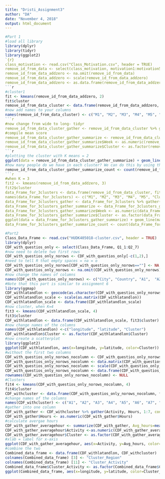 ```yaml
---
title: "Dristi_Assignment3"
author: "DA"
date: "November 4, 2018"
output: html_document
---
```

```r
#Part 1
#load all library
library(dplyr)
library(tidyr)
library(ggplot2)
`{r}
class_motivation <- read.csv("Class_Motivation.csv", header = TRUE)
remove_id_from_data <- select(class_motivation, motivation1:motivation5)
remove_id_from_data_addzero <- na.omit(remove_id_from_data)
remove_id_from_data_addzero <- scale(remove_id_from_data_addzero)
remove_id_from_data_addzero <- as.data.frame(remove_id_from_data_addzero)
```r
#cluster1
fit <- kmeans(remove_id_from_data_addzero, 2)
fit$cluster
remove_id_from_data_cluster <- data.frame(remove_id_from_data_addzero, fit$cluster)
#now add names to your columns 
names(remove_id_from_data_cluster) <- c("M1", "M2", "M3", "M4", "M5", "Cluster")
```r
#now change from wide to long- tidyr
remove_id_from_data_cluster_gather <- remove_id_from_data_cluster %>% gather(Week,Scores, "M1", "M2", "M3", "M4", "M5", convert=FALSE) %>% group_by(Week, Cluster)
#compile mean score
remove_id_from_data_cluster_gather_summarize <- remove_id_from_data_cluster_gather %>% summarise(Avg_score=mean(Scores))
remove_id_from_data_cluster_gather_summarize$Week <- as.numeric(remove_id_from_data_cluster_gather_summarize$Week)
remove_id_from_data_cluster_gather_summarize$Cluster <- as.factor(remove_id_from_data_cluster_gather_summarize$Cluster)
```r
#plotting the cluster with K means = 2
ggplot(data = remove_id_from_data_cluster_gather_summarize) + geom_line(mapping = aes(x = Week, y =Avg_score, color = as.factor(Cluster)))
#how many people do we have in each cluster? We can do this by using the "count" function
remove_id_from_data_cluster_gather_summarize_count <- count(remove_id_from_data_cluster_gather, Cluster, sore=FALSE)
```r
#when K = 3
fit2 <- kmeans(remove_id_from_data_addzero, 3)
fit2$cluster
data_Frame_for_3clusters <- data.frame(remove_id_from_data_cluster, fit2$cluster)
names(data_Frame_for_3clusters) <- c("M1", "M2", "M3", "M4", "M5", "Cluster")
data_Frame_for_3clusters_gather <- data_Frame_for_3clusters %>% gather(Week, Scores, "M1", "M2", "M3", "M4", "M5", convert = FALSE) %>% group_by(Week, Cluster)
data_Frame_for_3clusters_gather_summarize <- data_Frame_for_3clusters_gather %>% summarise(Avg_score = mean(Scores))
data_Frame_for_3clusters_gather_summarize$Week <- as.numeric(data_Frame_for_3clusters_gather_summarize$Week)
data_Frame_for_3clusters_gather_summarize$Cluster <- as.factor(data_Frame_for_3clusters_gather_summarize$Cluster)
ggplot(data = data_Frame_for_3clusters_gather_summarize) + geom_line(mapping = aes(x = Week, y =Avg_score, color = Cluster)) +xlab("Week") + ylab("Average Motivation")
data_Frame_for_3clusters_gather_summarize_count <- count(data_Frame_for_3clusters_gather, Cluster, sort = FALSE)
```

```r
#Part2
Class_Data_Frame <- read.csv("HUDK405018-cluster.csv", header = TRUE)
library(dplyr)
CDF_with_questios_only <- select(Class_Data_Frame, Q1_1:Q2_7)
#now need to delete two first rows
CDF_with_questios_only_norows <- CDF_with_questios_only[-c(1,2),]
#need to tell R that empty spaces = na = o
CDF_with_questios_only_norows[CDF_with_questios_only_norows==""] <- NA
CDF_with_questios_only_norows <- na.omit(CDF_with_questios_only_norows)
#now change the names of columns
names(CDF_with_questios_only_norows) <- c("City", "Country", "A1",  "A2", "A3", "A4", "A5", "A6", "A7")
#Note that this part is similar to assignment 6
library(ggmap)
CDF_withlatandlon <- geocode(as.character(CDF_with_questios_only_norows$Country), output = "latlon", source = "dsk")
CDF_withlatandlon_scale <- scale(as.matrix(CDF_withlatandlon))
CDF_withlatandlon_scale <- data.frame(CDF_withlatandlon_scale)
#now cluster, when K=4
fit3 <- kmeans(CDF_withlatandlon_scale, 4)
fit3$cluster
CDF_withlatandlon <- data.frame(CDF_withlatandlon_scale, fit3$cluster)
#now change names of the columns
names(CDF_withlatandlon) <-c("longitude", "latitude", "Cluster")
CDF_withlatandlon$Cluster <- as.factor(CDF_withlatandlon$Cluster)
#now create a scatterplot
library(ggplot2)
ggplot(CDF_withlatandlon, aes(x=longitude, y=latitude, color=Cluster)) + geom_point()
#without the first two columns
CDF_with_questios_only_norows_nocolumn <- CDF_with_questios_only_norows[,-(1:2)]
CDF_with_questios_only_norows_nocolumn <- data.matrix(CDF_with_questios_only_norows_nocolumn)
CDF_with_questios_only_norows_nocolumn <- scale(CDF_with_questios_only_norows_nocolumn)
CDF_with_questios_only_norows_nocolumn <- data.frame(CDF_with_questios_only_norows_nocolumn)
rownames(CDF_with_questios_only_norows_nocolumn) <- NULL
#Clusters
fit4 <- kmeans(CDF_with_questios_only_norows_nocolumn, 4)
fit4$cluster
CDF_withcluster <- data.frame(CDF_with_questios_only_norows_nocolumn, fit4$cluster)
#change names of the columns
names(CDF_withcluster) <- c("A1", "A2", "A3", "A4", "A5", "A6", "A7", "Cluster")
#gather into one column
CDF_with_gather <- CDF_withcluster %>% gather(Activity, Hours, 1:7, convert = FALSE) %>% group_by(Activity, Cluster)
CDF_with_gather$Hours <- as.numeric(CDF_with_gather$Hours)
#calculate avergae hours
CDF_with_gather_averagehour <- summarize(CDF_with_gather, Avg_hours=mean(Hours))
CDF_with_gather_averagehour$Activity <-as.numeric(CDF_with_gather_averagehour$Activity)
CDF_with_gather_averagehour$Cluster <- as.factor(CDF_with_gather_averagehour$Cluster)
#xlab = label for x-axis
ggplot(CDF_with_gather_averagehour, aes(x=Activity, y=Avg_hours, color=Cluster)) + geom_line() + xlab("Activity") + ylab("Average Hours")
#combine the two
Combined_data_frame <- data.frame(CDF_withlatandlon, CDF_withcluster)
colnames(Combined_data_frame) [3] <- "Cluster_Region"
colnames(Combined_data_frame) [11] <- "Cluster_Activity"
Combined_data_frame$Cluster_Activity <- as.factor(Combined_data_frame$Cluster_Activity)
ggplot(Combined_data_frame, aes(x=longitude, y=latitude, color=Cluster_Region, shape=Cluster_Activity)) +geom_point()
```

